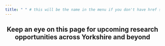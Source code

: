 ```yaml
---
title: " " # this will be the name in the menu if you don't have href specified. If href is specified that takes preference
---
```


<h2 style="text-align: center;">

Keep an eye on this page for upcoming research opportunities across Yorkshire and beyond

</h2>
